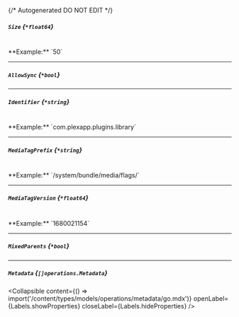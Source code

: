 {/* Autogenerated DO NOT EDIT  */}

##### `Size` *{`*float64`}*
<br/>
**Example:** `50`

---
##### `AllowSync` *{`*bool`}*

---
##### `Identifier` *{`*string`}*
<br/>
**Example:** `com.plexapp.plugins.library`

---
##### `MediaTagPrefix` *{`*string`}*
<br/>
**Example:** `/system/bundle/media/flags/`

---
##### `MediaTagVersion` *{`*float64`}*
<br/>
**Example:** `1680021154`

---
##### `MixedParents` *{`*bool`}*

---
##### `Metadata` *{`[]operations.Metadata`}*

<Collapsible content={() => import('/content/types/models/operations/metadata/go.mdx')} openLabel={Labels.showProperties} closeLabel={Labels.hideProperties} />



